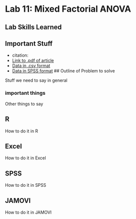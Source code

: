 # Lab 11: Mixed Factorial ANOVA

## Lab Skills Learned

## Important Stuff
- citation: 
- [Link to .pdf of article]()
- [Data in .csv format]()
- [Data in SPSS format]()
## Outline of Problem to solve

Stuff we need to say in general

### important  things

Other things to say

## R

How to do it in R

## Excel

How to do it in Excel

## SPSS

How to do it in SPSS

## JAMOVI

How to do it in JAMOVI


